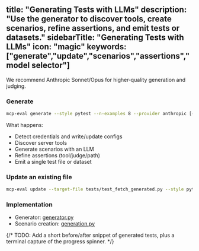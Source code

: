 title: "Generating Tests with LLMs"
description: "Use the generator to discover tools, create scenarios, refine assertions, and emit tests or datasets."
sidebarTitle: "Generating Tests with LLMs"
icon: "magic"
keywords: ["generate","update","scenarios","assertions","model selector"]
---

We recommend Anthropic Sonnet/Opus for higher‑quality generation and judging.

### Generate

```bash
mcp-eval generate --style pytest --n-examples 8 --provider anthropic [--model ...]
```

What happens:
- Detect credentials and write/update configs
- Discover server tools
- Generate scenarios with an LLM
- Refine assertions (tool/judge/path)
- Emit a single test file or dataset

### Update an existing file

```bash
mcp-eval update --target-file tests/test_fetch_generated.py --style pytest --n-examples 4
```

### Implementation

- Generator: [generator.py](https://github.com/lastmile-ai/mcp-eval/blob/main/src/mcp_eval/cli/generator.py)
- Scenario creation: [generation.py](https://github.com/lastmile-ai/mcp-eval/blob/main/src/mcp_eval/generation.py)

{/* TODO: Add a short before/after snippet of generated tests, plus a terminal capture of the progress spinner. */}


